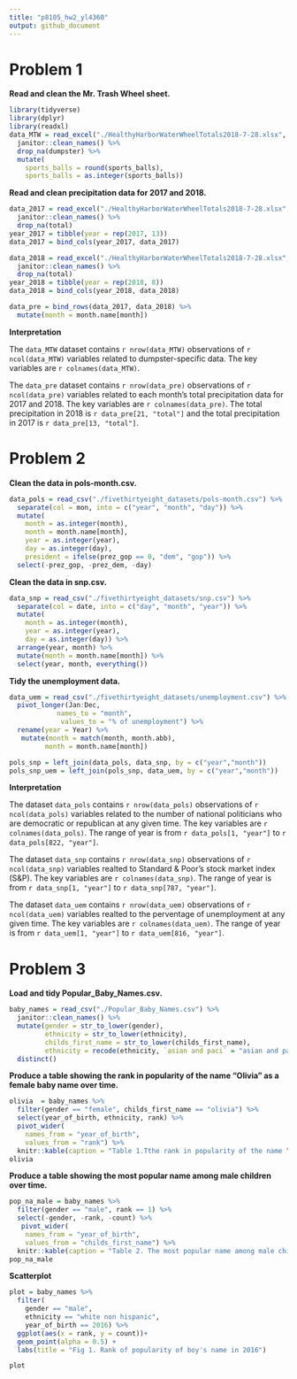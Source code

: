 ```yaml
---
title: "p8105_hw2_yl4360"
output: github_document
---
```


# Problem 1

**Read and clean the Mr. Trash Wheel sheet.**

```r
library(tidyverse)
library(dplyr)
library(readxl)
data_MTW = read_excel("./HealthyHarborWaterWheelTotals2018-7-28.xlsx", sheet = "Mr. Trash Wheel", range = "A2:N338") %>% 
  janitor::clean_names() %>% 
  drop_na(dumpster) %>% 
  mutate(
    sports_balls = round(sports_balls),
    sports_balls = as.integer(sports_balls))
```

**Read and clean precipitation data for 2017 and 2018.**

```r
data_2017 = read_excel("./HealthyHarborWaterWheelTotals2018-7-28.xlsx", sheet = "2017 Precipitation", range = "A2:B15") %>% 
  janitor::clean_names() %>% 
  drop_na(total)
year_2017 = tibble(year = rep(2017, 13))
data_2017 = bind_cols(year_2017, data_2017)

data_2018 = read_excel("./HealthyHarborWaterWheelTotals2018-7-28.xlsx", sheet = "2018 Precipitation", range = "A2:B15") %>% 
  janitor::clean_names() %>% 
  drop_na(total)
year_2018 = tibble(year = rep(2018, 8))
data_2018 = bind_cols(year_2018, data_2018)

data_pre = bind_rows(data_2017, data_2018) %>% 
  mutate(month = month.name[month])

```

**Interpretation**

The `data_MTW` dataset contains `r nrow(data_MTW)` observations of `r ncol(data_MTW)` variables related to dumpster-specific data. The key variables are `r colnames(data_MTW)`.

The `data_pre` dataset contains `r nrow(data_pre)` observations of `r ncol(data_pre)` variables related to each month's total precipitation data for 2017 and 2018. The key variables are `r colnames(data_pre)`. The total precipitation in 2018 is `r data_pre[21, "total"]` and the total precipitation in 2017 is `r data_pre[13, "total"]`.

# Problem 2

**Clean the data in pols-month.csv.**

```r
data_pols = read_csv("./fivethirtyeight_datasets/pols-month.csv") %>% 
  separate(col = mon, into = c("year", "month", "day")) %>% 
  mutate(
    month = as.integer(month), 
    month = month.name[month],
    year = as.integer(year),
    day = as.integer(day),
    president = ifelse(prez_gop == 0, "dem", "gop")) %>% 
  select(-prez_gop, -prez_dem, -day)
```

**Clean the data in snp.csv.**

```r
data_snp = read_csv("./fivethirtyeight_datasets/snp.csv") %>% 
  separate(col = date, into = c("day", "month", "year")) %>% 
  mutate(
    month = as.integer(month),
    year = as.integer(year),
    day = as.integer(day)) %>% 
  arrange(year, month) %>% 
  mutate(month = month.name[month]) %>% 
  select(year, month, everything())
```

**Tidy the unemployment data.**

```r
data_uem = read_csv("./fivethirtyeight_datasets/unemployment.csv") %>% 
  pivot_longer(Jan:Dec, 
            names_to = "month",
             values_to = "% of unemployment") %>% 
  rename(year = Year) %>% 
   mutate(month = match(month, month.abb),
         month = month.name[month])

pols_snp = left_join(data_pols, data_snp, by = c("year","month")) 
pols_snp_uem = left_join(pols_snp, data_uem, by = c("year","month"))
```

**Interpretation**

The dataset `data_pols` contains `r nrow(data_pols)` observations of `r ncol(data_pols)` variables related to the number of national politicians who are democratic or republican at any given time. The key variables are `r colnames(data_pols)`. The range of year is from `r data_pols[1, "year"]` to `r data_pols[822, "year"]`.

The dataset `data_snp` contains `r nrow(data_snp)` observations of `r ncol(data_snp)` variables realted to  Standard & Poor’s stock market index (S&P). The key variables are `r colnames(data_snp)`. The range of year is from `r data_snp[1, "year"]` to `r data_snp[787, "year"]`.

The dataset `data_uem` contains `r nrow(data_uem)` observations of `r ncol(data_uem)` variables realted to  the perventage of unemployment at any given time. The key variables are `r colnames(data_uem)`. The range of year is from `r data_uem[1, "year"]` to `r data_uem[816, "year"]`.

# Problem 3

**Load and tidy Popular_Baby_Names.csv.** 

```r
baby_names = read_csv("./Popular_Baby_Names.csv") %>% 
  janitor::clean_names() %>% 
  mutate(gender = str_to_lower(gender),
         ethnicity = str_to_lower(ethnicity),
         childs_first_name = str_to_lower(childs_first_name),
         ethnicity = recode(ethnicity, `asian and paci` = "asian and pacific islander", `black non hisp` = "black non hispanic", `white non hisp` = "white non hispanic")) %>% 
  distinct() 
```

**Produce a table showing the rank in popularity of the name “Olivia” as a female baby name over time.**

```r
olivia  = baby_names %>% 
  filter(gender == "female", childs_first_name == "olivia") %>% 
  select(year_of_birth, ethnicity, rank) %>% 
  pivot_wider(
    names_from = "year_of_birth",
    values_from = "rank") %>% 
  knitr::kable(caption = "Table 1.Tthe rank in popularity of the name “Olivia” as a female baby name over time",align = "c")
olivia
```

**Produce a table showing the most popular name among male children over time.**

```r
pop_na_male = baby_names %>% 
  filter(gender == "male", rank == 1) %>% 
  select(-gender, -rank, -count) %>% 
   pivot_wider(
    names_from = "year_of_birth",
    values_from = "childs_first_name") %>% 
  knitr::kable(caption = "Table 2. The most popular name among male children over time",align = "c")
pop_na_male
```

**Scatterplot**

```r
plot = baby_names %>% 
  filter(
    gender == "male",
    ethnicity == "white non hispanic",
    year_of_birth == 2016) %>% 
  ggplot(aes(x = rank, y = count))+
  geom_point(alpha = 0.5) + 
  labs(title = "Fig 1. Rank of popularity of boy's name in 2016") 

plot
```

